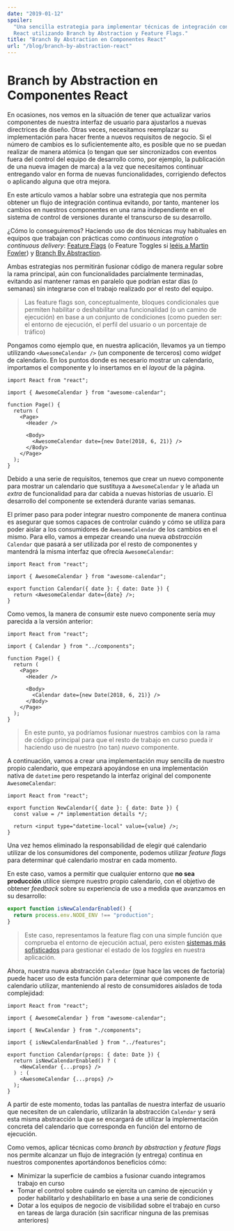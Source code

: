 ```yaml
---
date: "2019-01-12"
spoiler:
  "Una sencilla estrategia para implementar técnicas de integración continua en
  React utilizando Branch by Abstraction y Feature Flags."
title: "Branch By Abstraction en Componentes React"
url: "/blog/branch-by-abstraction-react"
---
```


# Branch by Abstraction en Componentes React

En ocasiones, nos vemos en la situación de tener que actualizar varios
componentes de nuestra interfaz de usuario para ajustarlos a nuevas directrices
de diseño. Otras veces, necesitamos reemplazar su implementación para hacer
frente a nuevos requisitos de negocio. Si el número de cambios es lo
suficientemente alto, es posible que no se puedan realizar de manera atómica (o
tengan que ser sincronizados con eventos fuera del control del equipo de
desarrollo como, por ejemplo, la publicación de una nueva imagen de marca) a la
vez que necesitamos continuar entregando valor en forma de nuevas
funcionalidades, corrigiendo defectos o aplicando alguna que otra mejora.

En este artículo vamos a hablar sobre una estrategia que nos permita obtener un
flujo de integración continua evitando, por tanto, mantener los cambios en
nuestros componentes en una rama independiente en el sistema de control de
versiones durante el transcurso de su desarrollo.

¿Cómo lo conseguiremos? Haciendo uso de dos técnicas muy habituales en equipos
que trabajan con prácticas como _continuous integration_ o _continuous
delivery_: [Feature Flags](http://featureflags.io/) (o Feature Toggles si
[leéis a Martin Fowler](https://martinfowler.com/bliki/FeatureToggle.html)) y
[Branch By Abstraction](https://martinfowler.com/bliki/BranchByAbstraction.html).

Ambas estrategias nos permitirán fusionar código de manera regular sobre la rama
principal, aún con funcionalidades parcialmente terminadas, evitando así
mantener ramas en paralelo que podrían estar días (o semanas) sin integrarse con
el trabajo realizado por el resto del equipo.

> Las feature flags son, conceptualmente, bloques condicionales que permiten
> habilitar o deshabilitar una funcionalidad (o un camino de ejecución) en base
> a un conjunto de condiciones (como pueden ser: el entorno de ejecución, el
> perfil del usuario o un porcentaje de tráfico)

Pongamos como ejemplo que, en nuestra aplicación, llevamos ya un tiempo
utilizando `<AwesomeCalendar />` (un componente de terceros) como _widget_ de
calendario. En los puntos donde es necesario mostrar un calendario, importamos
el componente y lo insertamos en el _layout_ de la página.

```tsx
import React from "react";

import { AwesomeCalendar } from "awesome-calendar";

function Page() {
  return (
    <Page>
      <Header />

      <Body>
        <AwesomeCalendar date={new Date(2018, 6, 21)} />
      </Body>
    </Page>
  );
}
```

Debido a una serie de requisitos, tenemos que crear un nuevo componente para
mostrar un calendario que sustituya a `AwesomeCalendar` y le añada un _extra_ de
funcionalidad para dar cabida a nuevas historias de usuario. El desarrollo del
componente se extenderá durante varias semanas.

El primer paso para poder integrar nuestro componente de manera continua es
asegurar que somos capaces de controlar cuándo y cómo se utiliza para poder
aislar a los consumidores de `AwesomeCalendar` de los cambios en el mismo. Para
ello, vamos a empezar creando una nueva _abstracción_ `Calendar` que pasará a
ser utilizada por el resto de componentes y mantendrá la misma interfaz que
ofrecía `AwesomeCalendar`:

```tsx
import React from "react";

import { AwesomeCalendar } from "awesome-calendar";

export function Calendar({ date }: { date: Date }) {
  return <AwesomeCalendar date={date} />;
}
```

Como vemos, la manera de consumir este nuevo componente sería muy parecida a la
versión anterior:

```tsx
import React from "react";

import { Calendar } from "../components";

function Page() {
  return (
    <Page>
      <Header />

      <Body>
        <Calendar date={new Date(2018, 6, 21)} />
      </Body>
    </Page>
  );
}
```

> En este punto, ya podríamos fusionar nuestros cambios con la rama de código
> principal para que el resto de trabajo en curso pueda ir haciendo uso de
> nuestro (no tan) _nuevo_ componente.

A continuación, vamos a crear una implementación muy sencilla de nuestro propio
calendario, que empezará apoyándose en una implementación nativa de `datetime`
pero respetando la interfaz original del componente `AwesomeCalendar`:

```tsx
import React from "react";

export function NewCalendar({ date }: { date: Date }) {
  const value = /* implementation details */;

  return <input type="datetime-local" value={value} />;
}
```

Una vez hemos eliminado la responsabilidad de elegir qué calendario utilizar de
los consumidores del componente, podemos utilizar _feature flags_ para
determinar qué calendario mostrar en cada momento.

En este caso, vamos a permitir que cualquier entorno que **no sea producción**
utilice siempre nuestro propio calendario, con el objetivo de obtener _feedback_
sobre su experiencia de uso a medida que avanzamos en su desarrollo:

```ts
export function isNewCalendarEnabled() {
  return process.env.NODE_ENV !== "production";
}
```

> Este caso, representamos la feature flag con una simple función que comprueba
> el entorno de ejecución actual, pero existen
> [sistemas más sofisticados](https://github.com/Unleash/unleash) para gestionar
> el estado de los _toggles_ en nuestra aplicación.

Ahora, nuestra nueva abstracción `Calendar` (que hace las veces de factoría)
puede hacer uso de esta función para determinar qué componente de calendario
utilizar, manteniendo al resto de consumidores aislados de toda complejidad:

```tsx
import React from "react";

import { AwesomeCalendar } from "awesome-calendar";

import { NewCalendar } from "./components";

import { isNewCalendarEnabled } from "../features";

export function Calendar(props: { date: Date }) {
  return isNewCalendarEnabled() ? (
    <NewCalendar {...props} />
  ) : (
    <AwesomeCalendar {...props} />
  );
}
```

A partir de este momento, todas las pantallas de nuestra interfaz de usuario que
necesiten de un calendario, utilizarán la abstracción `Calendar` y será esta
misma abstracción la que se encargará de utilizar la implementación concreta del
calendario que corresponda en función del entorno de ejecución.

Como vemos, aplicar técnicas como _branch by abstraction_ y _feature flags_ nos
permite alcanzar un flujo de integración (y entrega) continua en nuestros
componentes aportándonos beneficios cómo:

- Minimizar la superficie de cambios a fusionar cuando integramos trabajo en
  curso
- Tomar el control sobre cuándo se ejercita un camino de ejecución y poder
  habilitarlo y deshabilitarlo en base a una serie de condiciones
- Dotar a los equipos de negocio de visibilidad sobre el trabajo en curso en
  tareas de larga duración (sin sacrificar ninguna de las premisas anteriores)
